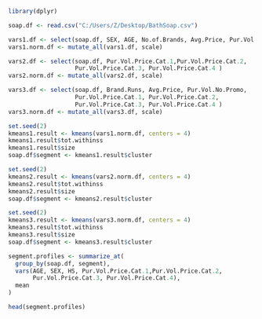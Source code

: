 ```{r}
library(dplyr)

soap.df <- read.csv("C:/Users/Z/Desktop/BathSoap.csv")

vars1.df <- select(soap.df, SEX, AGE, No.of.Brands, Avg.Price, Pur.Vol.No.Promo)
vars1.norm.df <- mutate_all(vars1.df, scale)

vars2.df <- select(soap.df, Pur.Vol.Price.Cat.1,Pur.Vol.Price.Cat.2, 
                   Pur.Vol.Price.Cat.3, Pur.Vol.Price.Cat.4 )
vars2.norm.df <- mutate_all(vars2.df, scale)

vars3.df <- select(soap.df, Brand.Runs, Avg.Price, Pur.Vol.No.Promo, 
                   Pur.Vol.Price.Cat.1, Pur.Vol.Price.Cat.2, 
                   Pur.Vol.Price.Cat.3, Pur.Vol.Price.Cat.4 )
vars3.norm.df <- mutate_all(vars3.df, scale)

set.seed(2)
kmeans1.result <- kmeans(vars1.norm.df, centers = 4)
kmeans1.result$tot.withinss
kmeans1.result$size
soap.df$segment <- kmeans1.result$cluster

set.seed(2)
kmeans2.result <- kmeans(vars2.norm.df, centers = 4)
kmeans2.result$tot.withinss
kmeans2.result$size
soap.df$segment <- kmeans2.result$cluster

set.seed(2)
kmeans3.result <- kmeans(vars3.norm.df, centers = 4)
kmeans3.result$tot.withinss
kmeans3.result$size
soap.df$segment <- kmeans3.result$cluster

segment.profiles <- summarize_at(
  group_by(soap.df, segment),
  vars(AGE, SEX, HS, Pur.Vol.Price.Cat.1,Pur.Vol.Price.Cat.2, 
       Pur.Vol.Price.Cat.3, Pur.Vol.Price.Cat.4), 
  mean
)

head(segment.profiles)
```

